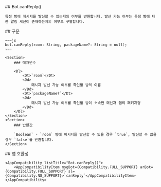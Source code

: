 
<Section>
    ## Bot.canReply()

    특정 방에 메시지를 발신할 수 있는지의 여부를 반환합니다. 발신 가능 여부는 특정 방에 대한 알림 세션이 존재하는지의 여부로 구별합니다.
</Section>
<Section>
    ## 구문

    ~~~js
    bot.canReply(room: String, packageName?: String = null);
    ~~~

    <Section>
        ### 매개변수

        <Dl>
            <Dt>`room`</Dt>
            <Dd>
                메시지 발신 가능 여부를 확인할 방의 이름
            </Dd>
            <Dt>`packageName?`</Dt>
            <Dd>
                메시지 발신 가능 여부를 확인할 방이 소속한 메신저 앱의 패키지명
            </Dd>
        </Dl>
    </Section>
    <Section>
        ### 반환값

        `Boolean` - `room` 방에 메시지를 발신할 수 있을 경우 `true`, 발신할 수 없을 경우 `false`를 반환합니다.
    </Section>
</Section>
<Section>
    ## 앱 호환성

    <AppCompatibility listTitle="Bot.canReply()">
        <AppCompatibilityItem msgBot={Compatibility.FULL_SUPPORT} arBot={Compatibility.FULL_SUPPORT} sl={Compatibility.NO_SUPPORT}>`canReply`</AppCompatibilityItem>
    </AppCompatibility>
</Section>